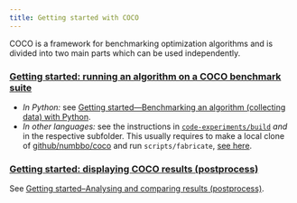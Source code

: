 ```yaml
---
title: Getting started with COCO
---
```


COCO is a framework for benchmarking optimization algorithms
and is divided into two main parts which can be used independently.

### [Getting started: running an algorithm on a COCO benchmark suite](experiment-python.qmd)
  - *In Python:* see [Getting started---Benchmarking an algorithm (collecting data) with Python](experiment-python.qmd).
  - *In other languages:* see the instructions in [`code-experiments/build`](https://github.com/numbbo/coco/tree/master/code-experiments/build) _and_ in the respective subfolder. This usually requires to make a local clone of [github/numbbo/coco](https://github.com/numbbo/coco) and run `scripts/fabricate`, [see here](https://github.com/numbbo/coco/blob/master/DEVELOPMENT.md).

### [Getting started: displaying COCO results (postprocess)](postprocess.qmd)
See [Getting started--Analysing and comparing results (postprocess)](postprocess.qmd).

[//]: # (We may want to have some buttons here [Benchmarking an algorithm (collecting data) with Python](experiment-python.qmd) [Analysing and comparing results (postprocess)](postprocess.qmd) We may want to have here ## Related links)
